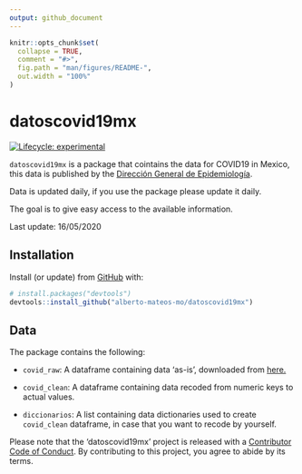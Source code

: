```yaml
---
output: github_document
---
```


<!-- README.md is generated from README.Rmd. Please edit that file -->

```r
knitr::opts_chunk$set(
  collapse = TRUE,
  comment = "#>",
  fig.path = "man/figures/README-",
  out.width = "100%"
)
```

# datoscovid19mx

<!-- badges: start -->
[![Lifecycle: experimental](https://img.shields.io/badge/lifecycle-experimental-orange.svg)](https://www.tidyverse.org/lifecycle/#experimental)
<!-- badges: end -->

`datoscovid19mx` is a package that cointains the data for COVID19 in Mexico, this data is published by the [Dirección General de Epidemiología](https://www.gob.mx/salud/acciones-y-programas/direccion-general-de-epidemiologia).

Data is updated daily, if you use the package please update it daily.

The goal is to give easy access to the available information.

Last update: 16/05/2020

## Installation

Install (or update) from [GitHub](https://github.com/) with:

``` r
# install.packages("devtools")
devtools::install_github("alberto-mateos-mo/datoscovid19mx")
```

## Data

The package contains the following:

- `covid_raw`: A dataframe containing data 'as-is', downloaded from [here.](https://www.gob.mx/salud/documentos/datos-abiertos-152127)

- `covid_clean`: A dataframe containing data recoded from numeric keys to actual values.

- `diccionarios`: A list containing data dictionaries used to create `covid_clean` dataframe, in case that you want to recode by yourself.

Please note that the 'datoscovid19mx' project is released with a
[Contributor Code of Conduct](CODE_OF_CONDUCT.md).
By contributing to this project, you agree to abide by its terms.
